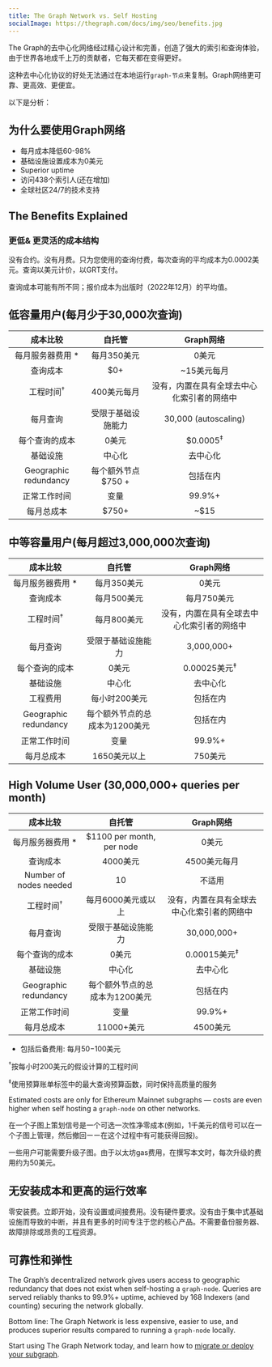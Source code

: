 ```yaml
---
title: The Graph Network vs. Self Hosting
socialImage: https://thegraph.com/docs/img/seo/benefits.jpg
---
```


The Graph的去中心化网络经过精心设计和完善，创造了强大的索引和查询体验，由于世界各地成千上万的贡献者，它每天都在变得更好。

这种去中心化协议的好处无法通过在本地运行`graph-节点`来复制。Graph网络更可靠、更高效、更便宜。

以下是分析：

## 为什么要使用Graph网络

- 每月成本降低60-98%
- 基础设施设置成本为0美元
- Superior uptime
- 访问438个索引人(还在增加)
- 全球社区24/7的技术支持

## The Benefits Explained

### 更低& 更灵活的成本结构

没有合约。没有月费。只为您使用的查询付费，每次查询的平均成本为0.0002美元。查询以美元计价，以GRT支付。

查询成本可能有所不同；报价成本为出版时（2022年12月）的平均值。

## 低容量用户(每月少于30,000次查询)

|         成本比较          |                   自托管                   |        Graph网络        |
|:---------------------:|:---------------------------------------:|:---------------------:|
|     每月服务器费用 \*      |                 每月350美元                 |          0美元          |
|         查询成本          |                   $0+                   |        ~15美元每月        |
|   工程时间<sup>†</sup>    |                 400美元每月                 | 没有，内置在具有全球去中心化索引者的网络中 |
|         每月查询          |                受限于基础设施能力                | 30,000 (autoscaling)  |
|        每个查询的成本        |                   0美元                   |  $0.0005<sup>‡</sup>  |
|         基础设施          |                   中心化                   |         去中心化          |
| Geographic redundancy |              每个额外节点 $750 +              |         包括在内          |
|        正常工作时间         |                   变量                    |        99.9%+         |
|         每月总成本         | <span className="highlight-row" />$750+ |         ~$15          |

## 中等容量用户(每月超过3,000,000次查询)

|         成本比较          |                     自托管                     |        Graph网络        |
|:---------------------:|:-------------------------------------------:|:---------------------:|
|     每月服务器费用 \*      |                   每月350美元                   |          0美元          |
|         查询成本          |                   每月500美元                   |        每月750美元        |
|   工程时间<sup>†</sup>    |                   每月800美元                   | 没有，内置在具有全球去中心化索引者的网络中 |
|         每月查询          |                  受限于基础设施能力                  |      3,000,000+       |
|        每个查询的成本        |                     0美元                     | 0.00025美元<sup>‡</sup> |
|         基础设施          |                     中心化                     |         去中心化          |
|         工程费用          |                  每小时200美元                   |         包括在内          |
| Geographic redundancy |              每个额外节点的总成本为1200美元              |         包括在内          |
|        正常工作时间         |                     变量                      |        99.9%+         |
|         每月总成本         | <span className="highlight-row" /> 1650美元以上 |         750美元         |

## High Volume User (30,000,000+ queries per month)

|          成本比较          |                     自托管                     |        Graph网络        |
|:----------------------:|:-------------------------------------------:|:---------------------:|
|      每月服务器费用 \*      |          $1100 per month, per node          |          0美元          |
|          查询成本          |                   4000美元                    |       4500美元每月        |
| Number of nodes needed |                     10                      |          不适用          |
|    工程时间<sup>†</sup>    |                 每月6000美元或以上                 | 没有，内置在具有全球去中心化索引者的网络中 |
|          每月查询          |                  受限于基础设施能力                  |      30,000,000+      |
|        每个查询的成本         |                     0美元                     | 0.00015美元<sup>‡</sup> |
|          基础设施          |                     中心化                     |         去中心化          |
| Geographic redundancy  |              每个额外节点的总成本为1200美元              |         包括在内          |
|         正常工作时间         |                     变量                      |        99.9%+         |
|         每月总成本          | <span className="highlight-row" /> 11000+美元 |        4500美元         |

* 包括后备费用: 每月$50-$100美元

<sup>†</sup>按每小时200美元的假设计算的工程时间

<sup>‡</sup>使用预算账单标签中的最大查询预算函数，同时保持高质量的服务

Estimated costs are only for Ethereum Mainnet subgraphs — costs are even higher when self hosting a `graph-node` on other networks.

在一个子图上策划信号是一个可选一次性净零成本(例如，1千美元的信号可以在一个子图上管理，然后撤回ーー在这个过程中有可能获得回报)。

一些用户可能需要升级子图。由于以太坊gas费用，在撰写本文时，每次升级的费用约为50美元。

## 无安装成本和更高的运行效率

零安装费。立即开始，没有设置或间接费用。没有硬件要求。没有由于集中式基础设施而导致的中断，并且有更多的时间专注于您的核心产品。不需要备份服务器、故障排除或昂贵的工程资源。

## 可靠性和弹性

The Graph’s decentralized network gives users access to geographic redundancy that does not exist when self-hosting a `graph-node`. Queries are served reliably thanks to 99.9%+ uptime, achieved by 168 Indexers (and counting) securing the network globally.

Bottom line: The Graph Network is less expensive, easier to use, and produces superior results compared to running a `graph-node` locally.

Start using The Graph Network today, and learn how to [migrate or deploy your subgraph](https://thegraph.com/blog/how-to-migrate-ethereum-subgraph).
